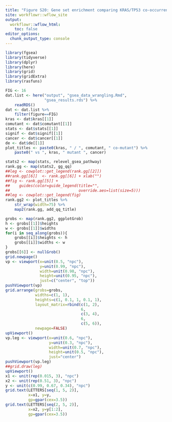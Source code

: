 ```yaml
---
title: "Figure S20: Gene set enrichment comparing KRAS/TP53 co-occurrence with KRAS alone"
site: workflowr::wflow_site
output:
  workflowr::wflow_html:
    toc: false
editor_options:
  chunk_output_type: console
---
```



```r
library(fgsea)
library(tidyverse)
library(dplyr)
library(here)
library(grid)
library(gridExtra)
library(rasfuns)
```


```r
FIG <- 16
dat.list <- here("output", "gsea_data_wrangling.Rmd",
                 "gsea_results.rds") %>%
    readRDS()
dat <- dat.list %>%
    filter(figure==FIG)
kras <- dat$kras[[1]]
comutant <- dat$comutant[[1]]
stats <- dat$stats[[1]]
signif <- dat$signif[[1]]
cancer <- dat$cancer[[1]]
de <- dat$de[[1]]
plot_titles <- paste0(kras, " / ", comutant, " co-mutant") %>%
    paste0(" vs ", kras, " mutant ", cancer)
```


```r
stats2 <- map(stats, relevel_gsea_pathway)
rank.gg <- map(stats2, gg_qq)
##leg <- cowplot::get_legend(rank.gg[[2]])
##rank.gg[[6]]  <- rank.gg[[6]] + xlab("")
##fig <- rank.gg[[5]] +
##    guides(color=guide_legend(title="",
##                              override.aes=list(size=5)))
##leg <- cowplot::get_legend(fig)
rank.gg2 <- plot_titles %>%
    str_wrap(width=75) %>%
    map2(rank.gg, add_qq_title)
```


```r
grobs <- map(rank.gg2, ggplotGrob)
h <- grobs[[1]]$heights
w <- grobs[[1]]$widths
for(i in seq_along(grobs)){
    grobs[[i]]$heights <- h
    grobs[[i]]$widths <- w
}
grobs[[6]] <- nullGrob()
grid.newpage()
vp <- viewport(x=unit(0.5, "npc"),
               y=unit(0.99, "npc"),
               width=unit(0.98, "npc"),
               height=unit(0.95, "npc"),
               just=c("center", "top"))
pushViewport(vp)
grid.arrange(grobs=grobs,
             widths=c(1, 1),
             heights=c(1, 0.1, 1, 0.1, 1),
             layout_matrix=rbind(c(1, 2),
                                 6,
                                 c(3, 4),
                                 6,
                                 c(5, 6)),
             newpage=FALSE)
upViewport()
vp.leg <- viewport(x=unit(0.6, "npc"),
                   y=unit(0.3, "npc"),
                   width=unit(0.7, "npc"),
                   height=unit(0.5, "npc"),
                   just="center")
pushViewport(vp.leg)
##grid.draw(leg)
upViewport()
x1 <- unit(rep(0.015, 3), "npc")
x2 <- unit(rep(0.51, 3), "npc")
y <- unit(c(0.99, 0.67, 0.34), "npc")
grid.text(LETTERS[seq(1, 5, 2)],
          x=x1, y=y,
          gp=gpar(cex=3.5))
grid.text(LETTERS[seq(2, 5, 2)],
          x=x2, y=y[1:2],
          gp=gpar(cex=3.5))
```
